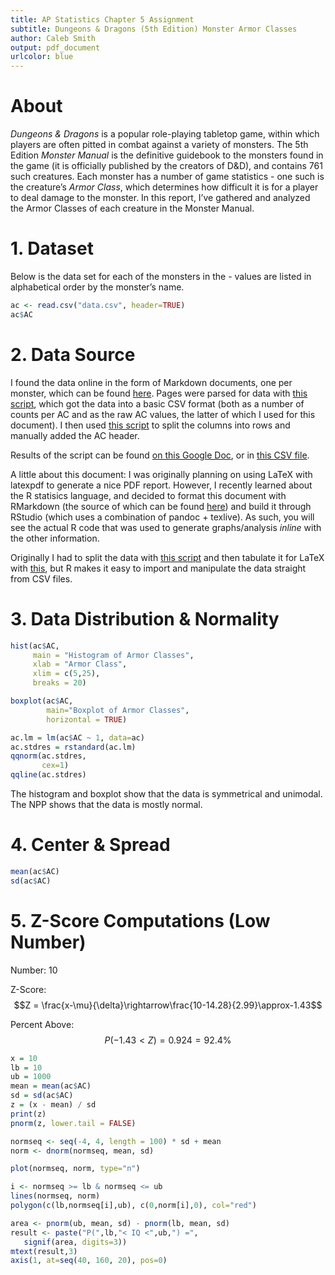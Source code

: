 ```yaml
---
title: AP Statistics Chapter 5 Assignment
subtitle: Dungeons & Dragons (5th Edition) Monster Armor Classes
author: Caleb Smith
output: pdf_document
urlcolor: blue
---
```


# About

*Dungeons & Dragons* is a popular role-playing tabletop game, within which players are often pitted in combat against a variety of monsters. The 5th Edition *Monster Manual* is the definitive guidebook to the monsters found in the game (it is officially published by the creators of D&D), and contains 761 such creatures. Each monster has a number of game statistics - one such is the creature's *Armor Class*, which determines how difficult it is for a player to deal damage to the monster. In this report, I've gathered and analyzed the Armor Classes of each creature in the Monster Manual. 

# 1. Dataset

Below is the data set for each of the monsters in the \textit{Monster Manual} - values are listed in alphabetical order by the monster's name.

```r
ac <- read.csv("data.csv", header=TRUE)
ac$AC
```

# 2. Data Source

I found the data online in the form of Markdown documents, one per monster, which can be found [here](https://github.com/karagenit/bestiary/tree/master/_posts). Pages were parsed for data with [this script](https://github.com/karagenit/dnd-ac/blob/master/script.rb), which got the data into a basic CSV format (both as a number of counts per AC and as the raw AC values, the latter of which I used for this document). I then used [this script](https://github.com/karagenit/dnd-stats/blob/master/colsplit.sh) to split the columns into rows and manually added the AC header. 

Results of the script can be found [on this Google Doc](https://docs.google.com/spreadsheets/d/1GczVGTTNPxHVgNRFSQclzjwKyO30wLdCg6uDStq-raQ/edit?usp=sharing), or in [this CSV file](https://github.com/karagenit/dnd-stats/blob/master/data.csv).

A little about this document: I was originally planning on using LaTeX with latexpdf to generate a nice PDF report. However, I recently learned about the R statisics language, and decided to format this document with RMarkdown (the source of which can be found [here](https://github.com/karagenit/dnd-stats/blob/master/dnd.rmd)) and build it through RStudio (which uses a combination of pandoc + texlive). As such, you will see the actual R code that was used to generate graphs/analysis *inline* with the other information.

Originally I had to split the data with [this script](https://github.com/karagenit/csv-split/blob/master/script.rb) and then tabulate it for LaTeX with [this](https://github.com/karagenit/csv-latex-table/blob/master/script.sh), but R makes it easy to import and manipulate the data straight from CSV files.

# 3. Data Distribution & Normality

```r
hist(ac$AC,
     main = "Histogram of Armor Classes",
     xlab = "Armor Class",
     xlim = c(5,25),
     breaks = 20)
```

```r
boxplot(ac$AC,
        main="Boxplot of Armor Classes",
        horizontal = TRUE)
```

```r
ac.lm = lm(ac$AC ~ 1, data=ac)
ac.stdres = rstandard(ac.lm)
qqnorm(ac.stdres,
       cex=1)
qqline(ac.stdres)
```

The histogram and boxplot show that the data is symmetrical and unimodal. The NPP shows that the data is mostly normal. 

# 4. Center & Spread

```r
mean(ac$AC)
sd(ac$AC)
```

# 5. Z-Score Computations (Low Number)

Number: 10

Z-Score: $$Z = \frac{x-\mu}{\delta}\rightarrow\frac{10-14.28}{2.99}\approx-1.43$$

Percent Above: $$P(-1.43 < Z) = 0.924 = 92.4\%$$

```r
x = 10
lb = 10
ub = 1000
mean = mean(ac$AC)
sd = sd(ac$AC)
z = (x - mean) / sd
print(z)
pnorm(z, lower.tail = FALSE)

normseq <- seq(-4, 4, length = 100) * sd + mean
norm <- dnorm(normseq, mean, sd)

plot(normseq, norm, type="n")

i <- normseq >= lb & normseq <= ub
lines(normseq, norm)
polygon(c(lb,normseq[i],ub), c(0,norm[i],0), col="red")

area <- pnorm(ub, mean, sd) - pnorm(lb, mean, sd)
result <- paste("P(",lb,"< IQ <",ub,") =",
   signif(area, digits=3))
mtext(result,3)
axis(1, at=seq(40, 160, 20), pos=0)
```